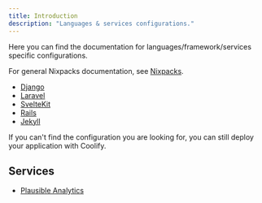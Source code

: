 ```yaml
---
title: Introduction
description: "Languages & services configurations."
---
```


Here you can find the documentation for languages/framework/services specific configurations.

For general Nixpacks documentation, see [Nixpacks](https://nixpacks.com/docs/providers).

- [Django](./django)
- [Laravel](./laravel)
- [SvelteKit](./svelte-kit)
- [Rails](./rails)
- [Jekyll](./jekyll)

<Tip>
If you can't find the configuration you are looking for, you can still deploy your application with Coolify.
</Tip>

## Services
- [Plausible Analytics](.services/plausible)